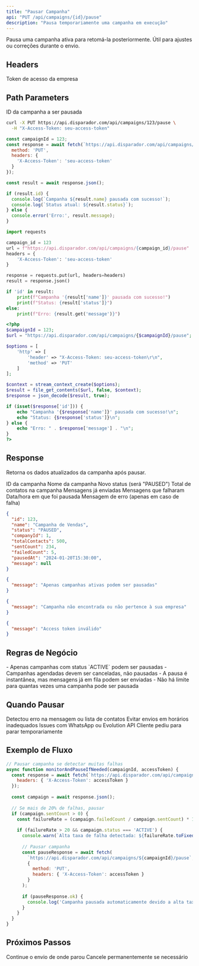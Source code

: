 ```yaml
---
title: "Pausar Campanha"
api: "PUT /api/campaigns/{id}/pause"
description: "Pausa temporariamente uma campanha em execução"
---
```


<Tip>
Pausa uma campanha ativa para retomá-la posteriormente. Útil para ajustes ou correções durante o envio.
</Tip>

## Headers

<ParamField header="X-Access-Token" type="string" required>
  Token de acesso da empresa
</ParamField>

## Path Parameters

<ParamField path="id" type="number" required>
  ID da campanha a ser pausada
</ParamField>

<RequestExample>

```bash cURL
curl -X PUT https://api.disparador.com/api/campaigns/123/pause \
  -H "X-Access-Token: seu-access-token"
```

```javascript JavaScript
const campaignId = 123;
const response = await fetch(`https://api.disparador.com/api/campaigns/${campaignId}/pause`, {
  method: 'PUT',
  headers: {
    'X-Access-Token': 'seu-access-token'
  }
});

const result = await response.json();

if (result.id) {
  console.log(`Campanha ${result.name} pausada com sucesso!`);
  console.log(`Status atual: ${result.status}`);
} else {
  console.error('Erro:', result.message);
}
```

```python Python
import requests

campaign_id = 123
url = f"https://api.disparador.com/api/campaigns/{campaign_id}/pause"
headers = {
    'X-Access-Token': 'seu-access-token'
}

response = requests.put(url, headers=headers)
result = response.json()

if 'id' in result:
    print(f"Campanha '{result['name']}' pausada com sucesso!")
    print(f"Status: {result['status']}")
else:
    print(f"Erro: {result.get('message')}")
```

```php PHP
<?php
$campaignId = 123;
$url = "https://api.disparador.com/api/campaigns/{$campaignId}/pause";

$options = [
    'http' => [
        'header' => "X-Access-Token: seu-access-token\r\n",
        'method' => 'PUT'
    ]
];

$context = stream_context_create($options);
$result = file_get_contents($url, false, $context);
$response = json_decode($result, true);

if (isset($response['id'])) {
    echo "Campanha '{$response['name']}' pausada com sucesso!\n";
    echo "Status: {$response['status']}\n";
} else {
    echo "Erro: " . $response['message'] . "\n";
}
?>
```

</RequestExample>

## Response

Retorna os dados atualizados da campanha após pausar.

<ResponseField name="id" type="number">
  ID da campanha
</ResponseField>

<ResponseField name="name" type="string">
  Nome da campanha
</ResponseField>

<ResponseField name="status" type="string">
  Novo status (será "PAUSED")
</ResponseField>

<ResponseField name="totalContacts" type="number">
  Total de contatos na campanha
</ResponseField>

<ResponseField name="sentCount" type="number">
  Mensagens já enviadas
</ResponseField>

<ResponseField name="failedCount" type="number">
  Mensagens que falharam
</ResponseField>

<ResponseField name="pausedAt" type="string">
  Data/hora em que foi pausada
</ResponseField>

<ResponseField name="message" type="string">
  Mensagem de erro (apenas em caso de falha)
</ResponseField>

<ResponseExample>

```json 200 - Sucesso
{
  "id": 123,
  "name": "Campanha de Vendas",
  "status": "PAUSED",
  "companyId": 1,
  "totalContacts": 500,
  "sentCount": 234,
  "failedCount": 5,
  "pausedAt": "2024-01-20T15:30:00",
  "message": null
}
```

```json 400 - Campanha Não Pode Ser Pausada
{
  "message": "Apenas campanhas ativas podem ser pausadas"
}
```

```json 400 - Campanha Não Encontrada
{
  "message": "Campanha não encontrada ou não pertence à sua empresa"
}
```

```json 400 - Token Inválido
{
  "message": "Access token inválido"
}
```

</ResponseExample>

## Regras de Negócio

<Warning>
- Apenas campanhas com status `ACTIVE` podem ser pausadas
- Campanhas agendadas devem ser canceladas, não pausadas
- A pausa é instantânea, mas mensagens já em fila podem ser enviadas
- Não há limite para quantas vezes uma campanha pode ser pausada
</Warning>

## Quando Pausar

<CardGroup cols={2}>
  <Card title="Correções Urgentes" icon="wrench" color="#ef4444">
    Detectou erro na mensagem ou lista de contatos
  </Card>
  <Card title="Ajustes de Horário" icon="clock" color="#3b82f6">
    Evitar envios em horários inadequados
  </Card>
  <Card title="Problemas Técnicos" icon="triangle-exclamation" color="#f59e0b">
    Issues com WhatsApp ou Evolution API
  </Card>
  <Card title="Solicitação Cliente" icon="user" color="#8b5cf6">
    Cliente pediu para parar temporariamente
  </Card>
</CardGroup>

## Exemplo de Fluxo

```javascript
// Pausar campanha se detectar muitas falhas
async function monitorAndPauseIfNeeded(campaignId, accessToken) {
  const response = await fetch(`https://api.disparador.com/api/campaigns/${campaignId}`, {
    headers: { 'X-Access-Token': accessToken }
  });
  
  const campaign = await response.json();
  
  // Se mais de 20% de falhas, pausar
  if (campaign.sentCount > 0) {
    const failureRate = (campaign.failedCount / campaign.sentCount) * 100;
    
    if (failureRate > 20 && campaign.status === 'ACTIVE') {
      console.warn(`Alta taxa de falha detectada: ${failureRate.toFixed(2)}%`);
      
      // Pausar campanha
      const pauseResponse = await fetch(
        `https://api.disparador.com/api/campaigns/${campaignId}/pause`,
        {
          method: 'PUT',
          headers: { 'X-Access-Token': accessToken }
        }
      );
      
      if (pauseResponse.ok) {
        console.log('Campanha pausada automaticamente devido a alta taxa de falhas');
      }
    }
  }
}
```

## Próximos Passos

<CardGroup cols={2}>
  <Card title="Retomar Campanha" icon="play" href="/api-reference/campaigns/resume">
    Continue o envio de onde parou
  </Card>
  <Card title="Cancelar Campanha" icon="stop" href="/api-reference/campaigns/cancel">
    Cancele permanentemente se necessário
  </Card>
</CardGroup>
